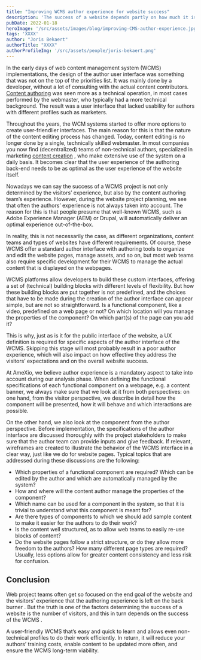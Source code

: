 ```yaml
---
title: "Improving WCMS author experience for website success"
description: 'The success of a website depends partly on how much it is used, not only by its visitors, but also by the content authors. So how to ensure the WCMS long-term viability? Let’s have a look at the best practices for addressing usability in authoring experience.'
pubDate: 2022-01-18
heroImage: '/src/assets/images/blog/improving-CMS-author-experience.jpg'
tags: 'XXXX'
author: "Joris Bekaert"
authorTitle: "XXXX"
authorProfileImg: '/src/assets/people/joris-bekaert.png'
---
```


<LayoutSection backgroundColor="dark">
</LayoutSection>

<LayoutSection>
	<p>
		In the early days of web content management system (WCMS) implementations, the design of the author user interface was something that was not on the top of the priorities list. It was mainly done by a developer, without a lot of consulting with the actual content contributors. <a href="https://web.archive.org/web/20230212130535/https://insights.amplexor.com/gcs/whitepaper/en/content-authoring">Content authoring</a> was seen more as a technical operation, in most cases performed by the webmaster, who typically had a more technical background. The result was a user interface that lacked usability for authors with different profiles such as marketers.
	</p>
	<p>
		Throughout the years, the WCM systems started to offer more options to create user-friendlier interfaces. The main reason for this is that the nature of the content editing process has changed. Today, content editing is no longer done by a single, technically skilled webmaster. In most companies you now find (decentralized) teams of non-technical authors, specialized in marketing  <a href="https://web.archive.org/web/20230212130535/https://blog.amplexor.com/topic/content-creation">content creation</a> , who make extensive use of the system on a daily basis. It becomes clear that the user experience of the authoring back-end needs to be as optimal as the user experience of the website itself.
	</p>
	<p>
		Nowadays we can say the success of a WCMS project is not only determined by the visitors’ experience, but also by the content authoring team’s experience. However, during the website project planning, we see that often the authors’ experience is not always taken into account. The reason for this is that people presume that well-known WCMS, such as Adobe Experience Manager (AEM) or Drupal, will automatically deliver an optimal experience out-of-the-box.
	</p>
	<p>
		In reality, this is not necessarily the case, as different organizations, content teams and types of websites have different requirements. Of course, these WCMS offer a standard author interface with authoring tools to organize and edit the website pages, manage assets, and so on, but most web teams also require specific development for their WCMS to manage the actual content that is displayed on the webpages.
	</p>
	<p>
		WCMS platforms allow developers to build these custom interfaces, offering a set of (technical) building blocks with different levels of flexibility. But how these building blocks are put together is not predefined, and the choices that have to be made during the creation of the author interface can appear simple, but are not so straightforward. Is a functional component, like a video, predefined on a web page or not? On which location will you manage the properties of the component? On which part(s) of the page can you add it?
	</p>
	<p>
		This is why, just as is it for the public interface of the website, a UX definition is required for specific aspects of the author interface of the WCMS. Skipping this stage will most probably result in a poor author experience, which will also impact on how effective they address the visitors’ expectations and on the overall website success.
	</p>
	<p>
		At AmeXio, we believe author experience is a mandatory aspect to take into account during our analysis phase. When defining the functional specifications of each functional component on a webpage, e.g. a content banner, we always make sure that we look at it from both perspectives: on one hand, from the visitor perspective, we describe in detail how the component will be presented, how it will behave and which interactions are possible.
	</p>
	<p>
		On the other hand, we also look at the component from the author perspective. Before implementation, the specifications of the author interface are discussed thoroughly with the project stakeholders to make sure that the author team can provide inputs and give feedback. If relevant, wireframes are created to illustrate the behavior of the WCMS interface in a clear way, just like we do for website pages. Typical topics that are addressed during these discussions are the following:
	</p>
	<p>
		<ul>
			<li>
				Which properties of a functional component are required? Which can be edited by the author and which are automatically managed by the system?
			</li>
			<li>
				How and where will the content author manage the properties of the component?
			</li>
			<li>
				Which name can be used for a component in the system, so that it is trivial to understand what this component is meant for?
			</li>
			<li>
				Are there types of components to which we should add sample content to make it easier for the authors to do their work?
			</li>
			<li>
				Is the content well structured, as to allow web teams to easily re-use blocks of content?
			</li>
			<li>
				Do the website pages follow a strict structure, or do they allow more freedom to the authors? How many different page types are required? Usually, less options allow for greater content consistency and less risk for confusion.
			</li>
		</ul>
	</p>
</LayoutSection>

<LayoutSection backgroundColor="dark">
	<h2>
		Conclusion
	</h2>
	<p>
		Web project teams often get so focused on the end goal of the website and the visitors’ experience that the authoring experience is left on the back burner .  But the truth is one of the factors determining the success of a website is the number of visitors, and this in turn depends on the success of the WCMS .
	</p>
	<p>
		A user-friendly WCMS that’s easy and quick to learn and allows even non-technical profiles to do their work efficiently. In return, it will reduce your authors’ training costs, enable content to be updated more often, and ensure the WCMS long-term viability.
	</p>
</LayoutSection>